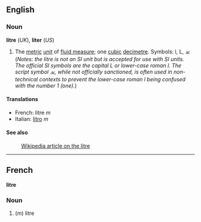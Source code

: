 ==English==
===Noun===
'''litre''' (''UK''), '''liter''' (''US'')

#The [[metric]] [[unit]] of [[fluid measure]]; one [[cubic]] [[decimetre]].  Symbols: l, L, &#2113; (''Notes: the litre is not an SI unit but is accepted for use with SI units.  The official SI symbols are the capital L or lower-case roman l.  The script symbol &#2113;, while not officially sanctioned, is often used in non-technical contexts to prevent the lower-case roman l being confused with the number 1 (one).'')

====Translations====

*French: litre ''m''
*Italian: [[litro]] ''m''

====See also====
:[[en:Litre|Wikipedia article on the litre]]

----

==French==
'''litre'''

===Noun===

#(''m'') litre